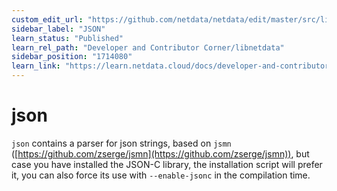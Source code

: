 ```yaml
---
custom_edit_url: "https://github.com/netdata/netdata/edit/master/src/libnetdata/json/README.md"
sidebar_label: "JSON"
learn_status: "Published"
learn_rel_path: "Developer and Contributor Corner/libnetdata"
sidebar_position: "1714080"
learn_link: "https://learn.netdata.cloud/docs/developer-and-contributor-corner/libnetdata/json"
---
```


# json

`json` contains a parser for json strings, based on `jsmn` ([https://github.com/zserge/jsmn](https://github.com/zserge/jsmn)), but case you have installed the JSON-C library, the installation script will prefer it, you can also force its use with `--enable-jsonc` in the compilation time.


